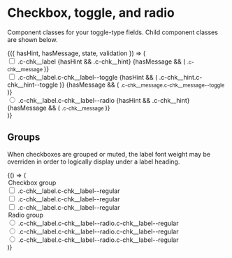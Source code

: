 
<Meta title="Components/Forms/Toggle" />

# Checkbox, toggle, and radio

Component classes for your toggle-type fields. Child component classes are
shown below.

<Canvas>
  <Story
    name="Types"
    argTypes={{
      hasHint: {
        name: 'hint',
        control: { type: 'boolean' }
      },
      hasMessage: {
        name: 'message',
        control: { type: 'boolean' }
      },
      state: {
        control: {
          type: 'inline-check'
        },
        options: ['is-checked', 'is-hovered', 'is-focused', 'is-active', 'is-disabled']
      },
      validation: {
        control: {
          type: 'inline-radio'
        },
        options: [undefined, 'success', 'warning', 'error']
      }
    }}
    args={{ hasHint: true, hasMessage: true }}
  >
    {({ hasHint, hasMessage, state, validation }) => (
      <div class="container">
        <div class="row">
          <div class="col u-mt">
            <div class="c-chk">
              <input class="c-chk__input" id="checkbox" type="checkbox" />
              <label class={`c-chk__label ${state && state.join(' ')}`} for="checkbox">
                .c-chk__label
              </label>
              {hasHint && <span class="c-chk__hint">.c-chk__hint</span>}
              {hasMessage && (
                <small class={`c-chk__message c-chk__message--${validation}`}>
                  .c-chk__message
                </small>
              )}
            </div>
          </div>
          <div class="col u-mt">
            <div class="c-chk">
              <input class="c-chk__input" id="toggle" type="checkbox" />
              <label
                class={`c-chk__label c-chk__label--toggle ${state && state.join(' ')}`}
                for="toggle"
              >
                .c-chk__label.c-chk__label--toggle
              </label>
              {hasHint && (
                <span class="c-chk__hint c-chk__hint--toggle">
                  .c-chk__hint.c-chk__hint--toggle
                </span>
              )}
              {hasMessage && (
                <small
                  class={`c-chk__message c-chk__message--toggle c-chk__message--${validation}`}
                >
                  .c-chk__message.c-chk__message--toggle
                </small>
              )}
            </div>
          </div>
          <div class="col u-mt">
            <div class="c-chk">
              <input class="c-chk__input" id="radio" type="radio" />
              <label
                class={`c-chk__label c-chk__label--radio ${state && state.join(' ')}`}
                for="radio"
              >
                .c-chk__label.c-chk__label--radio
              </label>
              {hasHint && <span class="c-chk__hint">.c-chk__hint</span>}
              {hasMessage && (
                <small class={`c-chk__message c-chk__message--${validation}`}>
                  .c-chk__message
                </small>
              )}
            </div>
          </div>
        </div>
      </div>
    )}
  </Story>
</Canvas>

## Groups

When checkboxes are grouped or muted, the label font weight may be overriden
in order to logically display under a label heading.

<Canvas>
  <Story name="Groups">
    {() => (
      <div class="container">
        <div class="row">
          <div class="col u-mt">
            <legend class="c-txt__label">Checkbox group</legend>
            <div class="c-chk u-mb-xs">
              <input class="c-chk__input" id="chk-01" type="checkbox" />
              <label class="c-chk__label c-chk__label--regular" for="chk-01">
                .c-chk__label.c-chk__label--regular
              </label>
            </div>
            <div class="c-chk u-mb-xs">
              <input class="c-chk__input" id="chk-02" type="checkbox" />
              <label class="c-chk__label c-chk__label--regular" for="chk-02">
                .c-chk__label.c-chk__label--regular
              </label>
            </div>
            <div class="c-chk">
              <input class="c-chk__input" id="chk-03" type="checkbox" />
              <label class="c-chk__label c-chk__label--regular" for="chk-03">
                .c-chk__label.c-chk__label--regular
              </label>
            </div>
          </div>
          <div class="col u-mt">
            <legend class="c-txt__label">Radio group</legend>
            <div class="c-chk u-mb-xs">
              <input class="c-chk__input" id="rdo-01" name="rdo-0" type="radio" />
              <label class="c-chk__label c-chk__label--radio c-chk__label--regular" for="rdo-01">
                .c-chk__label.c-chk__label--radio.c-chk__label--regular
              </label>
            </div>
            <div class="c-chk u-mb-xs">
              <input class="c-chk__input" id="rdo-02" name="rdo-0" type="radio" />
              <label class="c-chk__label c-chk__label--radio c-chk__label--regular" for="rdo-02">
                .c-chk__label.c-chk__label--radio.c-chk__label--regular
              </label>
            </div>
            <div class="c-chk">
              <input class="c-chk__input" id="rdo-03" name="rdo-0" type="radio" />
              <label class="c-chk__label c-chk__label--radio c-chk__label--regular" for="rdo-03">
                .c-chk__label.c-chk__label--radio.c-chk__label--regular
              </label>
            </div>
          </div>
        </div>
      </div>
    )}
  </Story>
</Canvas>
